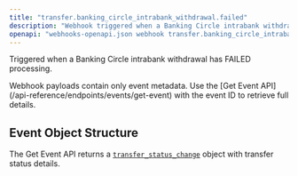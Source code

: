 ```yaml
---
title: "transfer.banking_circle_intrabank_withdrawal.failed"
description: "Webhook triggered when a Banking Circle intrabank withdrawal has failed"
openapi: "webhooks-openapi.json webhook transfer.banking_circle_intrabank_withdrawal.failed"
---
```


Triggered when a Banking Circle intrabank withdrawal has FAILED processing.

<Note>
Webhook payloads contain only event metadata. Use the [Get Event API](/api-reference/endpoints/events/get-event) with the event ID to retrieve full details.
</Note>

## Event Object Structure

The Get Event API returns a [`transfer_status_change`](/api-reference/events/transfer-status-change-object) object with transfer status details.
